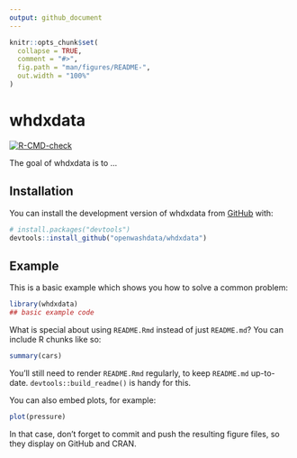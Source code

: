 ```yaml
---
output: github_document
---
```


<!-- README.md is generated from README.Rmd. Please edit that file -->

```r
knitr::opts_chunk$set(
  collapse = TRUE,
  comment = "#>",
  fig.path = "man/figures/README-",
  out.width = "100%"
)
```

# whdxdata

<!-- badges: start -->
[![R-CMD-check](https://github.com/openwashdata/whdxdata/actions/workflows/R-CMD-check.yaml/badge.svg)](https://github.com/openwashdata/whdxdata/actions/workflows/R-CMD-check.yaml)
<!-- badges: end -->

The goal of whdxdata is to ...

## Installation

You can install the development version of whdxdata from [GitHub](https://github.com/) with:

``` r
# install.packages("devtools")
devtools::install_github("openwashdata/whdxdata")
```

## Example

This is a basic example which shows you how to solve a common problem:

```r
library(whdxdata)
## basic example code
```

What is special about using `README.Rmd` instead of just `README.md`? You can include R chunks like so:

```r
summary(cars)
```

You'll still need to render `README.Rmd` regularly, to keep `README.md` up-to-date. `devtools::build_readme()` is handy for this.

You can also embed plots, for example:

```r
plot(pressure)
```

In that case, don't forget to commit and push the resulting figure files, so they display on GitHub and CRAN.
